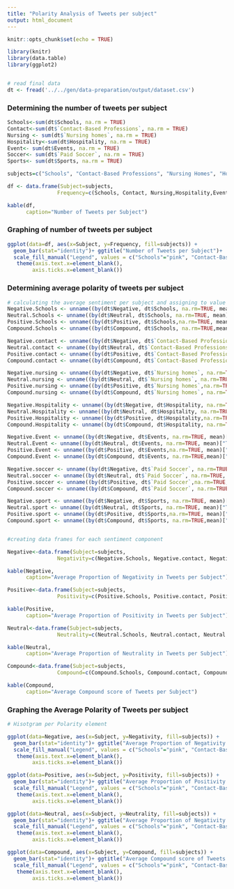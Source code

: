 ```yaml
---
title: "Polarity Analysis of Tweets per subject"
output: html_document
---
```


```r
knitr::opts_chunk$set(echo = TRUE)

library(knitr)
library(data.table)
library(ggplot2)


# read final data
dt <- fread('../../gen/data-preparation/output/dataset.csv')
```

### Determining the number of tweets per subject

```r
Schools<-sum(dt$Schools, na.rm = TRUE)
Contact<-sum(dt$`Contact-Based Professions`, na.rm = TRUE)
Nursing <- sum(dt$`Nursing homes`, na.rm = TRUE)
Hospitality<-sum(dt$Hospitality, na.rm = TRUE)
Event<- sum(dt$Events, na.rm = TRUE)
Soccer<- sum(dt$`Paid Soccer`, na.rm = TRUE)
Sports<- sum(dt$Sports, na.rm = TRUE)

subjects=c("Schools", "Contact-Based Professions", "Nursing Homes", "Hospitality", "Events", "Paid Soccer", "Sports")

df <- data.frame(Subject=subjects,
                Frequency=c(Schools, Contact, Nursing,Hospitality,Event, Soccer, Sports))

kable(df, 
      caption="Number of Tweets per Subject")
```

### Graphing of number of tweets per subject
```r


ggplot(data=df, aes(x=Subject, y=Frequency, fill=subjects)) +
  geom_bar(stat="identity")+ ggtitle("Number of Tweets per Subject")+
  scale_fill_manual("Legend", values = c("Schools"="pink", "Contact-Based Professions"="green", "Nursing Homes"= "red", "Hospitality"="purple", "Events"="yellow", "Paid Soccer"="orange", "Sports"="blue"))+
   theme(axis.text.x=element_blank(),
        axis.ticks.x=element_blank())
```

### Determining average polarity of tweets per subject
```r
# calculating the average sentiment per subject and assigning to value to variable
Negative.Schools <- unname((by(dt$Negative, dt$Schools, na.rm=TRUE, mean)["TRUE"]),force=FALSE)
Neutral.Schools <- unname((by(dt$Neutral, dt$Schools, na.rm=TRUE, mean)["TRUE"]), force=FALSE)
Positive.Schools <- unname((by(dt$Positive, dt$Schools,na.rm=TRUE, mean)["TRUE"]), force=FALSE)
Compound.Schools <- unname((by(dt$Compound, dt$Schools, na.rm=TRUE,mean)["TRUE"]),force=FALSE)

Negative.contact <- unname((by(dt$Negative, dt$`Contact-Based Professions`, na.rm=TRUE, mean)["TRUE"]),force=FALSE)
Neutral.contact <- unname((by(dt$Neutral, dt$`Contact-Based Professions`, na.rm=TRUE, mean)["TRUE"]), force=FALSE)
Positive.contact <- unname((by(dt$Positive, dt$`Contact-Based Professions`,na.rm=TRUE, mean)["TRUE"]), force=FALSE)
Compound.contact <- unname((by(dt$Compound, dt$`Contact-Based Professions`, na.rm=TRUE,mean)["TRUE"]),force=FALSE)

Negative.nursing <- unname((by(dt$Negative, dt$`Nursing homes`, na.rm=TRUE, mean)["TRUE"]),force=FALSE)
Neutral.nursing <- unname((by(dt$Neutral, dt$`Nursing homes`, na.rm=TRUE, mean)["TRUE"]), force=FALSE)
Positive.nursing <- unname((by(dt$Positive, dt$`Nursing homes`,na.rm=TRUE, mean)["TRUE"]), force=FALSE)
Compound.nursing <- unname((by(dt$Compound, dt$`Nursing homes`, na.rm=TRUE,mean)["TRUE"]),force=FALSE)

Negative.Hospitality <- unname((by(dt$Negative, dt$Hospitality, na.rm=TRUE, mean)["TRUE"]),force=FALSE)
Neutral.Hospitality <- unname((by(dt$Neutral, dt$Hospitality, na.rm=TRUE, mean)["TRUE"]), force=FALSE)
Positive.Hospitality <- unname((by(dt$Positive, dt$Hospitality,na.rm=TRUE, mean)["TRUE"]), force=FALSE)
Compound.Hospitality <- unname((by(dt$Compound, dt$Hospitality, na.rm=TRUE,mean)["TRUE"]),force=FALSE)

Negative.Event <- unname((by(dt$Negative, dt$Events, na.rm=TRUE, mean)["TRUE"]),force=FALSE)
Neutral.Event <- unname((by(dt$Neutral, dt$Events, na.rm=TRUE, mean)["TRUE"]), force=FALSE)
Positive.Event <- unname((by(dt$Positive, dt$Events,na.rm=TRUE, mean)["TRUE"]), force=FALSE)
Compound.Event <- unname((by(dt$Compound, dt$Events, na.rm=TRUE,mean)["TRUE"]),force=FALSE)

Negative.soccer <- unname((by(dt$Negative, dt$`Paid Soccer`, na.rm=TRUE, mean)["TRUE"]),force=FALSE)
Neutral.soccer <- unname((by(dt$Neutral, dt$`Paid Soccer`, na.rm=TRUE, mean)["TRUE"]), force=FALSE)
Positive.soccer <- unname((by(dt$Positive, dt$`Paid Soccer`,na.rm=TRUE, mean)["TRUE"]), force=FALSE)
Compound.soccer <- unname((by(dt$Compound, dt$`Paid Soccer`, na.rm=TRUE,mean)["TRUE"]),force=FALSE)

Negative.sport <- unname((by(dt$Negative, dt$Sports, na.rm=TRUE, mean)["TRUE"]),force=FALSE)
Neutral.sport <- unname((by(dt$Neutral, dt$Sports, na.rm=TRUE, mean)["TRUE"]), force=FALSE)
Positive.sport <- unname((by(dt$Positive, dt$Sports,na.rm=TRUE, mean)["TRUE"]), force=FALSE)
Compound.sport <- unname((by(dt$Compound, dt$Sports, na.rm=TRUE,mean)["TRUE"]),force=FALSE)


#creating data frames for each sentiment component

Negative<-data.frame(Subject=subjects,
                Negativity=c(Negative.Schools, Negative.contact, Negative.nursing,Negative.Hospitality,Negative.Event, Negative.soccer, Negative.sport))

kable(Negative, 
      caption="Average Proportion of Negativity in Tweets per Subject")

Positive<-data.frame(Subject=subjects,
                Positivity=c(Positive.Schools, Positive.contact, Positive.nursing,Positive.Hospitality,Positive.Event, Positive.soccer, Positive.sport))

kable(Positive, 
      caption="Average Proportion of Positivity in Tweets per Subject")

Neutral<-data.frame(Subject=subjects,
                Neutrality=c(Neutral.Schools, Neutral.contact, Neutral.nursing,Neutral.Hospitality,Neutral.Event, Neutral.soccer, Neutral.sport))

kable(Neutral, 
      caption="Average Proportion of Neutrality in Tweets per Subject")

Compound<-data.frame(Subject=subjects,
                Compound=c(Compound.Schools, Compound.contact, Compound.nursing,Compound.Hospitality,Compound.Event, Compound.soccer, Compound.sport))

kable(Compound, 
      caption="Average Compound score of Tweets per Subject")
```


### Graphing the Average Polarity of Tweets per subject
```r
# Hisotgram per Polarity element

ggplot(data=Negative, aes(x=Subject, y=Negativity, fill=subjects)) +
  geom_bar(stat="identity")+ ggtitle("Average Proportion of Negativity in Tweets per Subject")+
  scale_fill_manual("Legend", values = c("Schools"="pink", "Contact-Based Professions"="green", "Nursing Homes"= "red", "Hospitality"="purple", "Events"="yellow", "Paid Soccer"="orange", "Sports"="blue"))+
   theme(axis.text.x=element_blank(),
        axis.ticks.x=element_blank())

ggplot(data=Positive, aes(x=Subject, y=Positivity, fill=subjects)) +
  geom_bar(stat="identity")+ ggtitle("Average Proportion of Positivity in Tweets per Subject")+
  scale_fill_manual("Legend", values = c("Schools"="pink", "Contact-Based Professions"="green", "Nursing Homes"= "red", "Hospitality"="purple", "Events"="yellow", "Paid Soccer"="orange", "Sports"="blue"))+
   theme(axis.text.x=element_blank(),
        axis.ticks.x=element_blank())

ggplot(data=Neutral, aes(x=Subject, y=Neutrality, fill=subjects)) +
  geom_bar(stat="identity")+ ggtitle("Average Proportion of Negativity in Tweets per Subject")+
  scale_fill_manual("Legend", values = c("Schools"="pink", "Contact-Based Professions"="green", "Nursing Homes"= "red", "Hospitality"="purple", "Events"="yellow", "Paid Soccer"="orange", "Sports"="blue"))+
   theme(axis.text.x=element_blank(),
        axis.ticks.x=element_blank())

ggplot(data=Compound, aes(x=Subject, y=Compound, fill=subjects)) +
  geom_bar(stat="identity")+ ggtitle("Average Compound score of Tweets per Subject")+
  scale_fill_manual("Legend", values = c("Schools"="pink", "Contact-Based Professions"="green", "Nursing Homes"= "red", "Hospitality"="purple", "Events"="yellow", "Paid Soccer"="orange", "Sports"="blue"))+
   theme(axis.text.x=element_blank(),
        axis.ticks.x=element_blank())
```